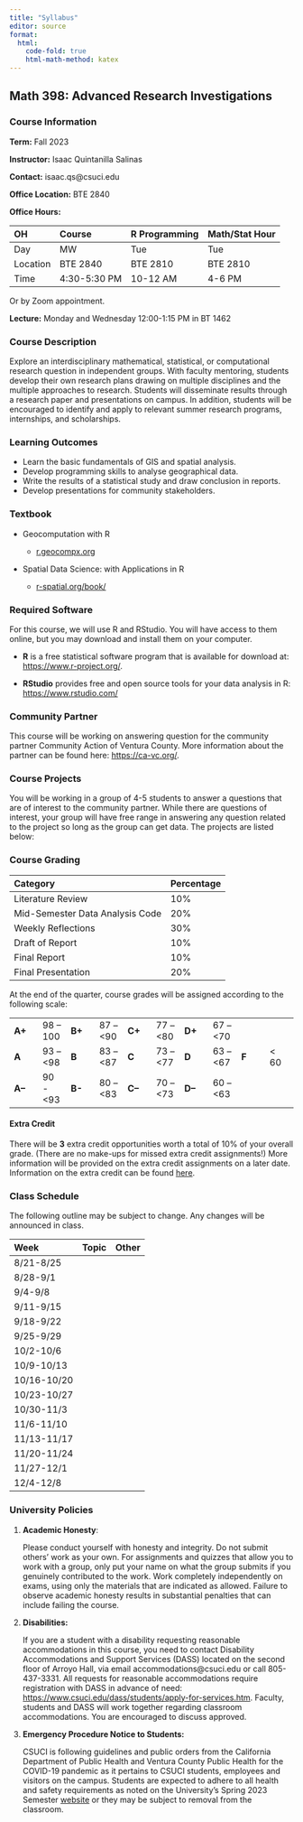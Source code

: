```yaml
---
title: "Syllabus"
editor: source
format:
  html: 
    code-fold: true
    html-math-method: katex
---
```


## Math 398: Advanced Research Investigations

### Course Information

**Term:** Fall 2023

**Instructor:** Isaac Quintanilla Salinas

**Contact:** isaac.qs\@csuci.edu

**Office Location:** BTE 2840

**Office Hours:**

| OH       | Course       | R Programming | Math/Stat Hour |
|:---------|:-------------|:--------------|:---------------|
| Day      | MW           | Tue           | Tue            |
| Location | BTE 2840     | BTE 2810      | BTE 2810       |
| Time     | 4:30-5:30 PM | 10-12 AM      | 4-6 PM         |

Or by Zoom appointment.

**Lecture:** Monday and Wednesday 12:00-1:15 PM in BT 1462

### Course Description

Explore an interdisciplinary mathematical, statistical, or computational research question in independent groups. With faculty mentoring, students develop their own research plans drawing on multiple disciplines and the multiple approaches to research. Students will disseminate results through a research paper and presentations on campus. In addition, students will be encouraged to identify and apply to relevant summer research programs, internships, and scholarships.

### Learning Outcomes

-   Learn the basic fundamentals of GIS and spatial analysis.
-   Develop programming skills to analyse geographical data.
-   Write the results of a statistical study and draw conclusion in reports.
-   Develop presentations for community stakeholders.

### Textbook

-   Geocomputation with R

    -   [r.geocompx.org](https://r.geocompx.org/index.html)

-   Spatial Data Science: with Applications in R

    -   [r-spatial.org/book/](https://r-spatial.org/book/)

### Required Software

For this course, we will use R and RStudio. You will have access to them online, but you may download and install them on your computer.

-   **R** is a free statistical software program that is available for download at: <https://www.r-project.org/>.

-   **RStudio** provides free and open source tools for your data analysis in R: <https://www.rstudio.com/>

### Community Partner

This course will be working on answering question for the community partner Community Action of Ventura County. More information about the partner can be found here: <https://ca-vc.org/>.

### Course Projects

You will be working in a group of 4-5 students to answer a questions that are of interest to the community partner. While there are questions of interest, your group will have free range in answering any question related to the project so long as the group can get data. The projects are listed below:

### Course Grading

| Category                        | Percentage |
|:--------------------------------|:-----------|
| Literature Review               | 10%        |
| Mid-Semester Data Analysis Code | 20%        |
| Weekly Reflections              | 30%        |
| Draft of Report                 | 10%        |
| Final Report                    | 10%        |
| Final Presentation              | 20%        |

At the end of the quarter, course grades will be assigned according to the following scale:

|         |            |        |            |         |            |         |            |       |       |
|:-------|:-------|:-------|:-------|:-------|:-------|:-------|:-------|:-------|:-------|
| **A+**  | 98 -- 100  | **B+** | 87 -- \<90 | **C+**  | 77 -- \<80 | **D+**  | 67 -- \<70 |       |       |
| **A**   | 93 -- \<98 | **B**  | 83 -- \<87 | **C**   | 73 -- \<77 | **D**   | 63 -- \<67 | **F** | \< 60 |
| **A--** | 90 - \<93  | **B-** | 80 -- \<83 | **C--** | 70 -- \<73 | **D--** | 60 -- \<63 |       |       |

#### Extra Credit

There will be **3** extra credit opportunities worth a total of 10% of your overall grade. (There are no make-ups for missed extra credit assignments!) More information will be provided on the extra credit assignments on a later date. Information on the extra credit can be found [here](ec.html).

### Class Schedule

The following outline may be subject to change. Any changes will be announced in class.

| Week        | Topic | Other |
|:------------|:------|:------|
| 8/21-8/25   |       |       |
| 8/28-9/1    |       |       |
| 9/4-9/8     |       |       |
| 9/11-9/15   |       |       |
| 9/18-9/22   |       |       |
| 9/25-9/29   |       |       |
| 10/2-10/6   |       |       |
| 10/9-10/13  |       |       |
| 10/16-10/20 |       |       |
| 10/23-10/27 |       |       |
| 10/30-11/3  |       |       |
| 11/6-11/10  |       |       |
| 11/13-11/17 |       |       |
| 11/20-11/24 |       |       |
| 11/27-12/1  |       |       |
| 12/4-12/8   |       |       |

### University Policies

1.  **Academic Honesty**:

    Please conduct yourself with honesty and integrity. Do not submit others' work as your own. For assignments and quizzes that allow you to work with a group, only put your name on what the group submits if you genuinely contributed to the work. Work completely independently on exams, using only the materials that are indicated as allowed. Failure to observe academic honesty results in substantial penalties that can include failing the course.

2.  **Disabilities:**

    If you are a student with a disability requesting reasonable accommodations in this course, you need to contact Disability Accommodations and Support Services (DASS) located on the second floor of Arroyo Hall, via email accommodations\@csuci.edu or call 805-437-3331. All requests for reasonable accommodations require registration with DASS in advance of need: <https://www.csuci.edu/dass/students/apply-for-services.htm>. Faculty, students and DASS will work together regarding classroom accommodations. You are encouraged to discuss approved.

3.  **Emergency Procedure Notice to Students:**

    CSUCI is following guidelines and public orders from the California Department of Public Health and Ventura County Public Health for the COVID-19 pandemic as it pertains to CSUCI students, employees and visitors on the campus. Students are expected to adhere to all health and safety requirements as noted on the University's Spring 2023 Semester [website](https://www.csuci.edu/news/campus-updates/covid-19/index.htm) or they may be subject to removal from the classroom.
